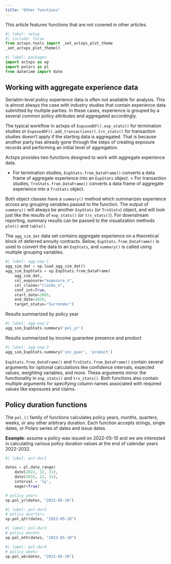 ```yaml
---
title: "Other functions"
---
```


This article features functions that are not covered in other articles.

```python
#| label: setup
#| include: false
from actxps.tools import _set_actxps_plot_theme
_set_actxps_plot_theme()
```


```python
#| label: packages
import actxps as xp
import polars as pl
from datetime import date
```

## Working with aggregate experience data

Seriatim-level policy experience data is often not available for analysis. This is almost always the case with industry studies that contain experience data submitted by multiple parties. In these cases, experience is grouped by a several common policy attributes and aggregated accordingly.

The typical workflow in actxps of `ExposedDF().exp_stats()` for termination studies or `ExposedDF().add_transactions().trx_stats()` for transaction studies doesn't apply if the starting data is aggregated. That is because another party has already gone through the steps of creating exposure records and performing an initial level of aggregation.

Actxps provides two functions designed to work with aggregate experience data.

- For termination studies, `ExpStats.from_DataFrame()` converts a data frame of aggregate experience into an `ExpStats` object.
= For transaction studies, `TrxStats.from_DataFrame()` converts a data frame of aggregate experience into a `TrxStats` object.

Both object classes have a `summary()` method which summarizes experience across any grouping variables passed to the function. The output of `summary()` will always be another `ExpStats` (or `TrxStats`) object, and will look just like the results of `exp_stats()` (or `trx_stats()`). For downstream reporting, summary results can be passed to the visualization methods `plot()` and `table()`.

The `agg_sim_dat` data set contains aggregate experience on a theoretical block of deferred annuity contracts. Below, `ExpStats.from_DataFrame()` is used to convert the data to an `ExpStats`, and `summary()` is called using multiple grouping variables.

```python
#| label: agg-exp-1
agg_sim_dat = xp.load_agg_sim_dat()
agg_sim_ExpStats = xp.ExpStats.from_DataFrame(
    agg_sim_dat,
    col_exposure="exposure_n",
    col_claims="claims_n",
    conf_int=True,
    start_date=2005,
    end_date=2019,
    target_status="Surrender")
```

Results summarized by policy year

```python
#| label: agg-exp-2
agg_sim_ExpStats.summary('pol_yr')
```

Results summarized by income guarantee presence and product

```python
#| label: agg-exp-3
agg_sim_ExpStats.summary('inc_guar', 'product')
```

`ExpStats.from_DataFrame()` and `TrxStats.from_DataFrame()` contain several arguments for optional calculations like confidence intervals, expected values, weighting variables, and more. These arguments mirror the functionality in `exp_stats()` and `trx_stats()`. Both functions also contain multiple arguments for specifying column names associated with required values like exposures and claims.

## Policy duration functions

The `pol_()` family of functions calculates policy years, months, quarters, weeks, or any other arbitrary duration. Each function accepts strings, single dates, or Polars series of dates and issue dates.

**Example**: assume a policy was issued on 2022-05-10 and we are interested in calculating various policy duration values at the end of calendar years 2022-2032.

```python
#| label: pol-dur1

dates = pl.date_range(
    date(2022, 12, 31),
    date(2033, 12, 31),
    interval = '1y', 
    eager=True)

# policy years
xp.pol_yr(dates, "2022-05-10")
```

```python
#| label: pol-dur2
# policy quarters
xp.pol_qtr(dates, "2022-05-10")
```

```python
#| label: pol-dur3
# policy months
xp.pol_mth(dates, "2022-05-10")
```

```python
#| label: pol-dur4
# policy weeks
xp.pol_wk(dates, "2022-05-10")
```

